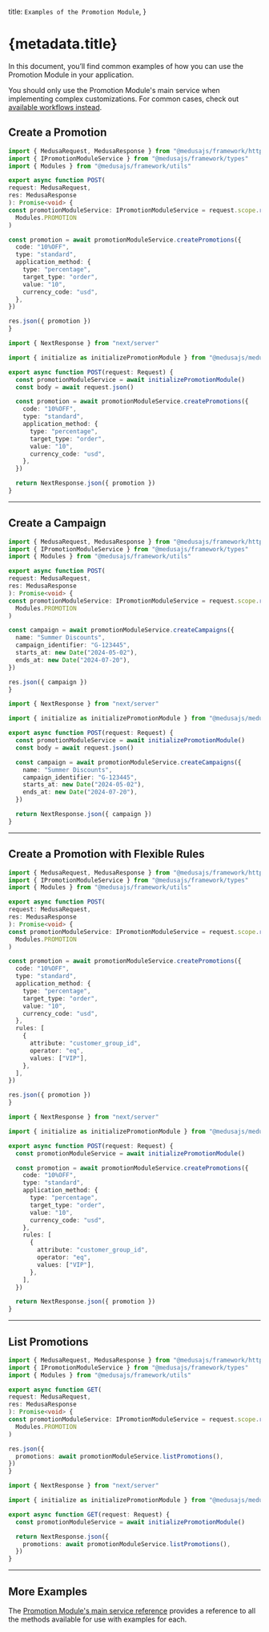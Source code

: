 
  title: `Examples of the Promotion Module`,
}

# {metadata.title}

In this document, you’ll find common examples of how you can use the Promotion Module in your application.

<Note>

You should only use the Promotion Module's main service when implementing complex customizations. For common cases, check out [available workflows instead](../../../medusa-workflows-reference/page.mdx).

</Note>

## Create a Promotion

<CodeTabs groupId="app-type">
  <CodeTab label="Medusa API Router" value="medusa">

  ```ts
  import { MedusaRequest, MedusaResponse } from "@medusajs/framework/http"
  import { IPromotionModuleService } from "@medusajs/framework/types"
  import { Modules } from "@medusajs/framework/utils"

export async function POST(
  request: MedusaRequest,
  res: MedusaResponse
): Promise<void> {
  const promotionModuleService: IPromotionModuleService = request.scope.resolve(
    Modules.PROMOTION
  )

  const promotion = await promotionModuleService.createPromotions({
    code: "10%OFF",
    type: "standard",
    application_method: {
      type: "percentage",
      target_type: "order",
      value: "10",
      currency_code: "usd",
    },
  })

  res.json({ promotion })
}
```

  </CodeTab>
  <CodeTab label="Next.js App Router" value="nextjs">

```ts
import { NextResponse } from "next/server"

import { initialize as initializePromotionModule } from "@medusajs/medusa/promotion"

export async function POST(request: Request) {
  const promotionModuleService = await initializePromotionModule()
  const body = await request.json()

  const promotion = await promotionModuleService.createPromotions({
    code: "10%OFF",
    type: "standard",
    application_method: {
      type: "percentage",
      target_type: "order",
      value: "10",
      currency_code: "usd",
    },
  })

  return NextResponse.json({ promotion })
}
```

  </CodeTab>
</CodeTabs>

---

## Create a Campaign

<CodeTabs groupId="app-type">
  <CodeTab label="Medusa API Router" value="medusa">

  ```ts
  import { MedusaRequest, MedusaResponse } from "@medusajs/framework/http"
  import { IPromotionModuleService } from "@medusajs/framework/types"
  import { Modules } from "@medusajs/framework/utils"

export async function POST(
  request: MedusaRequest,
  res: MedusaResponse
): Promise<void> {
  const promotionModuleService: IPromotionModuleService = request.scope.resolve(
    Modules.PROMOTION
  )

  const campaign = await promotionModuleService.createCampaigns({
    name: "Summer Discounts",
    campaign_identifier: "G-123445",
    starts_at: new Date("2024-05-02"),
    ends_at: new Date("2024-07-20"),
  })

  res.json({ campaign })
}
```

  </CodeTab>
  <CodeTab label="Next.js App Router" value="nextjs">

```ts
import { NextResponse } from "next/server"

import { initialize as initializePromotionModule } from "@medusajs/medusa/promotion"

export async function POST(request: Request) {
  const promotionModuleService = await initializePromotionModule()
  const body = await request.json()

  const campaign = await promotionModuleService.createCampaigns({
    name: "Summer Discounts",
    campaign_identifier: "G-123445",
    starts_at: new Date("2024-05-02"),
    ends_at: new Date("2024-07-20"),
  })

  return NextResponse.json({ campaign })
}
```

  </CodeTab>
</CodeTabs>

---

## Create a Promotion with Flexible Rules

<CodeTabs groupId="app-type">
  <CodeTab label="Medusa API Router" value="medusa">

  ```ts
  import { MedusaRequest, MedusaResponse } from "@medusajs/framework/http"
  import { IPromotionModuleService } from "@medusajs/framework/types"
  import { Modules } from "@medusajs/framework/utils"

export async function POST(
  request: MedusaRequest,
  res: MedusaResponse
): Promise<void> {
  const promotionModuleService: IPromotionModuleService = request.scope.resolve(
    Modules.PROMOTION
  )

  const promotion = await promotionModuleService.createPromotions({
    code: "10%OFF",
    type: "standard",
    application_method: {
      type: "percentage",
      target_type: "order",
      value: "10",
      currency_code: "usd",
    },
    rules: [
      {
        attribute: "customer_group_id",
        operator: "eq",
        values: ["VIP"],
      },
    ],
  })

  res.json({ promotion })
}
```

  </CodeTab>
  <CodeTab label="Next.js App Router" value="nextjs">

```ts
import { NextResponse } from "next/server"

import { initialize as initializePromotionModule } from "@medusajs/medusa/promotion"

export async function POST(request: Request) {
  const promotionModuleService = await initializePromotionModule()

  const promotion = await promotionModuleService.createPromotions({
    code: "10%OFF",
    type: "standard",
    application_method: {
      type: "percentage",
      target_type: "order",
      value: "10",
      currency_code: "usd",
    },
    rules: [
      {
        attribute: "customer_group_id",
        operator: "eq",
        values: ["VIP"],
      },
    ],
  })

  return NextResponse.json({ promotion })
}
```

  </CodeTab>
</CodeTabs>

---

## List Promotions

<CodeTabs groupId="app-type">
  <CodeTab label="Medusa API Router" value="medusa">

  ```ts
  import { MedusaRequest, MedusaResponse } from "@medusajs/framework/http"
  import { IPromotionModuleService } from "@medusajs/framework/types"
  import { Modules } from "@medusajs/framework/utils"

export async function GET(
  request: MedusaRequest,
  res: MedusaResponse
): Promise<void> {
  const promotionModuleService: IPromotionModuleService = request.scope.resolve(
    Modules.PROMOTION
  )

  res.json({
    promotions: await promotionModuleService.listPromotions(),
  })
}
```

  </CodeTab>
  <CodeTab label="Next.js App Router" value="nextjs">

```ts
import { NextResponse } from "next/server"

import { initialize as initializePromotionModule } from "@medusajs/medusa/promotion"

export async function GET(request: Request) {
  const promotionModuleService = await initializePromotionModule()

  return NextResponse.json({
    promotions: await promotionModuleService.listPromotions(),
  })
}
```

  </CodeTab>
</CodeTabs>

---

## More Examples

The [Promotion Module's main service reference](/references/promotion) provides a reference to all the methods available for use with examples for each.

